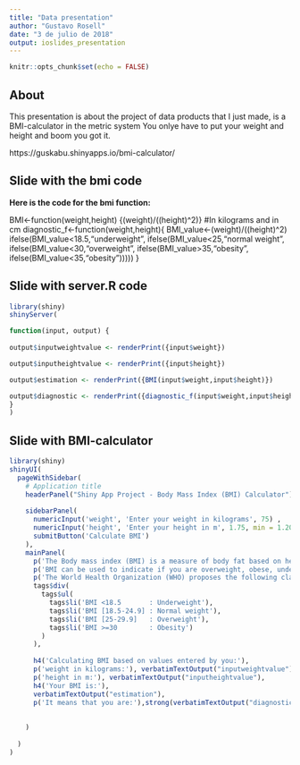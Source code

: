 ---
title: "Data presentation"
author: "Gustavo Rosell"
date: "3 de julio de 2018"
output: ioslides_presentation
---

```{r setup, include=FALSE}
knitr::opts_chunk$set(echo = FALSE)
```

## About

This presentation is about the project of data products that I just made, is a BMI-calculator in the metric system
You onlye have to put your weight and height and boom you got it.

https://guskabu.shinyapps.io/bmi-calculator/

## Slide with the bmi code

**Here is the code for the bmi function:**

BMI<-function(weight,height) {(weight)/((height)^2)}
#In kilograms and in cm
diagnostic_f<-function(weight,height){
  BMI_value<-(weight)/((height)^2)
  ifelse(BMI_value<18.5,"underweight",
         ifelse(BMI_value<25,"normal weight",
                ifelse(BMI_value<30,"overweight",
                       ifelse(BMI_value>35,"obesity",
                              ifelse(BMI_value<35,"obesity")))))
}

## Slide with server.R code
```{r echo=TRUE, warning=FALSE}
library(shiny)
shinyServer(

function(input, output) {
    
output$inputweightvalue <- renderPrint({input$weight})

output$inputheightvalue <- renderPrint({input$height})

output$estimation <- renderPrint({BMI(input$weight,input$height)})

output$diagnostic <- renderPrint({diagnostic_f(input$weight,input$height)})
} 
)
```




## Slide with BMI-calculator

```{r warning=FALSE}
library(shiny)
shinyUI(
  pageWithSidebar(
    # Application title
    headerPanel("Shiny App Project - Body Mass Index (BMI) Calculator"),
    
    sidebarPanel(
      numericInput('weight', 'Enter your weight in kilograms', 75) ,
      numericInput('height', 'Enter your height in m', 1.75, min = 1.20, max = 2.50, step = 0.01),
      submitButton('Calculate BMI')
    ), 
    mainPanel(
      p('The Body mass index (BMI) is a measure of body fat based on height and weight that applies to both men and women between the ages of 18 and 65 years.'),
      p('BMI can be used to indicate if you are overweight, obese, underweight or normal. A healthy BMI score is between 20 and 25.'),
      p('The World Health Organization (WHO) proposes the following classification for BMI Measure:'),
      tags$div(
        tags$ul(
          tags$li('BMI <18.5       : Underweight'),
          tags$li('BMI [18.5-24.9] : Normal weight'),
          tags$li('BMI [25-29.9]   : Overweight'),
          tags$li('BMI >=30        : Obesity')
        )
      ),
      
      h4('Calculating BMI based on values entered by you:'), 
      p('weight in kilograms:'), verbatimTextOutput("inputweightvalue"),
      p('height in m:'), verbatimTextOutput("inputheightvalue"),
      h4('Your BMI is:'),
      verbatimTextOutput("estimation"),
      p('It means that you are:'),strong(verbatimTextOutput("diagnostic"))
      
      
    )
    
  )   
)
```
